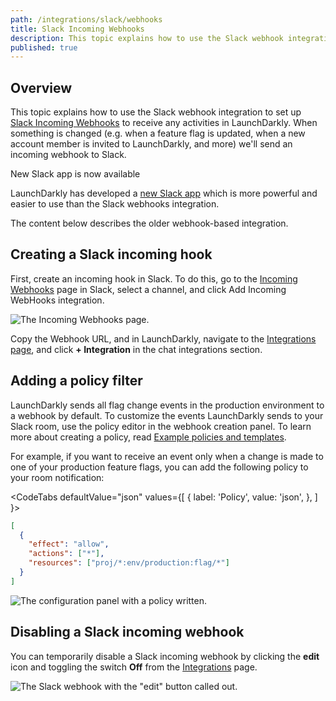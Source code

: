 ```yaml
---
path: /integrations/slack/webhooks
title: Slack Incoming Webhooks
description: This topic explains how to use the Slack webhook integration to set up Slack Incoming Webhooks to receive any activities in LaunchDarkly.
published: true
---
```


## Overview

This topic explains how to use the Slack webhook integration to set up [Slack Incoming Webhooks](https://api.slack.com/incoming-webhooks) to receive any activities in LaunchDarkly. When something is changed (e.g. when a feature flag is updated, when a new account member is invited to LaunchDarkly, and more) we'll send an incoming webhook to Slack.

<Callout intent="info">
  <CalloutTitle>New Slack app is now available</CalloutTitle>
  <CalloutDescription>

LaunchDarkly has developed a [new Slack app](/integrations/slack) which is more powerful and easier to use than the Slack
webhooks integration.

  </CalloutDescription>
</Callout>

The content below describes the older webhook-based integration.

## Creating a Slack incoming hook

First, create an incoming hook in Slack. To do this, go to the [Incoming Webhooks](https://my.slack.com/services/new/incoming-webhook/) page in Slack, select a channel, and click Add Incoming WebHooks integration.

![The Incoming Webhooks page.](slack-webhooks-add.png)


Copy the Webhook URL, and in LaunchDarkly, navigate to the [Integrations page](https://app.launchdarkly.com/integrations), and click **+ Integration** in the chat integrations section.

## Adding a policy filter

LaunchDarkly sends all flag change events in the production environment to a webhook by default. To customize the events LaunchDarkly sends to your Slack room, use the policy editor in the webhook creation panel. To learn more about creating a policy, read [Example policies and templates](/home/members/example-policies).

For example, if you want to receive an event only when a change is made to one of your production feature flags, you can add the following policy to your room notification:

<CodeTabs
  defaultValue="json"
  values={[
    { label: 'Policy', value: 'json', },
  ]
}>
<CodeTabItem value="json">

```json
[
  {
    "effect": "allow",
    "actions": ["*"],
    "resources": ["proj/*:env/production:flag/*"]
  }
]
```

</CodeTabItem>
</CodeTabs>

![The configuration panel with a policy written.](integrations-slack-webhook-create-with-policy.png)


## Disabling a Slack incoming webhook

You can temporarily disable a Slack incoming webhook by clicking the **edit** icon and toggling the switch **Off** from the [Integrations](https://app.launchdarkly.com/integrations) page.

![The Slack webhook with the "edit" button called out.](slack-webhooks-toggle-callout.png)
